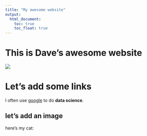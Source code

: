 ```yaml
---
title: "My awesome website"
output: 
  html_document:
    toc: true
    toc_float: true
---
```


# This is Dave's awesome website
 

![](https://media.giphy.com/media/drXGoW1iudhKw/giphy.gif)

# Let's add some links


I often use [google](https://www.google.com) to do **data science**. 


## let's add an image

here's my cat:



